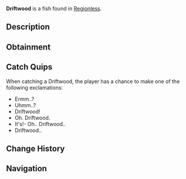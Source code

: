 {{FishInfobox
|image          = Driftwood.png
|rarity         = Trash
|sea            = First Sea
|location       = [[Regionless]]
|sublocation    = 
|sources        = Crab Cage, Fishing Rod
|radar_location = 
|xp             = 30
|weather        = 
|time           = 
|season         = 
|bait           = Magnet
|base_weight    = 0.6
|base_value     = 10
|weight_range   = 0
|base_chance    = 17
|base_resil     = 120
}}
'''Driftwood''' is a {{Rarity|Trash}} fish found in [[Regionless]].

== Description ==
{{Description|A wood that has been washed up onto the shore by the tides. Could be great for a crafts project!|Bestiary Entry}}

== Obtainment ==
{{Description|Find it washed on beaches.|Bestiary Hint}}
{{Fish Availability|
Moosewood/Docks
Moosewood/Freshwater Pond
Mushgrove Swamp
Roslit Bay/Clam Abundance
Roslit Bay/Coral Reef
Roslit Bay/Freshwater Pond
Roslit Bay/Freshwater Pond Seaweed
Roslit Bay/Surrounding Ocean
Shark Hunt/Great Hammerhead Shark
Shark Hunt/Great White Shark
Shark Hunt/Whale Shark
Sunstone Island
Sunstone Island/Crate Cave
Terrapin Island/Olm Cave
Terrapin Island/Surrounding Ocean
|top_rods      = 
Training Rod\119692.53\561847.51;
Flimsy Rod\110672.54\787327.19;
Fast Rod\77807.69\77807.69;
No-Life Rod\76291.17\76291.17;
Firefly Rod\76096.51\69513.28;
Magnet Rod\71604.72\394927.01;
Heaven's Rod\54712.65\324883;
Ethereal Prism Rod\75453.25\101637;
Seraphic Rod\75990.83\75990.83;
Challenger's Rod\69555.36\69555.36;
Rod Of The Forgotten Fang\69390.31\69390.31;
Verdant Shear Rod\65025\65025;
Zeus Rod\64858.27\64858.27;
Rod Of The Depths\63216.22\63216.22;
Blazebringer Rod\61240.72\61240.72;
Depthseeker Rod\59325.84\59325.84;
Rod Of The Exalted One\59265.21\59265.21;
Avalanche Rod\53338.69\53338.69;
Free Spirit Rod\53052.11\53052.11;
Trident Rod\52809.59\52809.59;
Volcanic Rod\49261.36\49261.36;
Steady Rod\40494.35\36991.12
|recommended   = Training Rod
}}

== Catch Quips ==
When catching a Driftwood, the player has a chance to make one of the following exclamations:
* Ermm..?
* Uhmm..?
* Driftwood!
* Oh. Driftwood.
* It's!- Oh.. Driftwood..
* Driftwood..

== Change History ==
{{Change History|{{subst:Current Version}}}}

== Navigation ==
{{Fish Navbox|Regionless}}